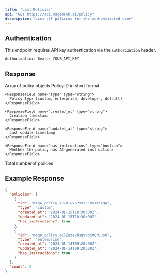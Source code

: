 ```yaml
---
title: "List Policies"
api: "GET https://api.magebank.ai/policy"
description: "List all policies for the authenticated user"
---
```


## Authentication

This endpoint requires API key authentication via the `Authorization` header.

```
Authorization: Bearer YOUR_API_KEY
```

## Response

<ResponseField name="policies" type="array">
  Array of policy objects
  
  <Expandable title="Policy Object Properties">
    <ResponseField name="id" type="string">
      Policy ID in short format
    </ResponseField>
    
    <ResponseField name="type" type="string">
      Policy type (custom, enterprise, developer, default)
    </ResponseField>
    
    <ResponseField name="created_at" type="string">
      Creation timestamp
    </ResponseField>
    
    <ResponseField name="updated_at" type="string">
      Last update timestamp
    </ResponseField>
    
    <ResponseField name="has_instructions" type="boolean">
      Whether the policy has AI-generated instructions
    </ResponseField>
  </Expandable>
</ResponseField>

<ResponseField name="count" type="number">
  Total number of policies
</ResponseField>

## Example Response

```json
{
  "policies": [
    {
      "id": "mage_policy_k77NTwxp2Ym3JCmVsKtXQA",
      "type": "custom",
      "created_at": "2024-01-15T10:30:00Z",
      "updated_at": "2024-01-15T10:30:00Z",
      "has_instructions": true
    },
    {
      "id": "mage_policy_eC6ZezevNsqxvoKmQrUuoU",
      "type": "enterprise",
      "created_at": "2024-01-14T09:20:00Z",
      "updated_at": "2024-01-14T09:20:00Z",
      "has_instructions": true
    }
  ],
  "count": 2
}
```